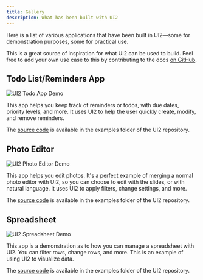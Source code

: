 ```yaml
---
title: Gallery
description: What has been built with UI2
---
```


Here is a list of various applications that have been built in UI2—some for demonstration purposes, some for practical use.

This is a great source of inspiration for what UI2 can be used to build. Feel free to add your own use case to this by contributing to the docs [on GitHub](https://github.com/evanzhoudev/ui2).

## Todo List/Reminders App

![UI2 Todo App Demo](/ui2-todo-demo.gif)

This app helps you keep track of reminders or todos, with due dates, priority levels, and more. It uses UI2 to help the user quickly create, modify, and remove reminders.

The [source code](https://github.com/EvanZhouDev/ui2/tree/main/examples/todo-list) is available in the examples folder of the UI2 repository.

## Photo Editor

![UI2 Photo Editor Demo](/ui2-photo-editor-demo.gif)

This app helps you edit photos. It's a perfect example of merging a normal photo editor with UI2, so you can choose to edit with the slides, or with natural language. It uses UI2 to apply filters, change settings, and more.

The [source code](https://github.com/EvanZhouDev/ui2/tree/main/examples/photo-editor) is available in the examples folder of the UI2 repository.

## Spreadsheet

![UI2 Spreadsheet Demo](/ui2-spreadsheet-demo.gif)

This app is a demonstration as to how you can manage a spreadsheet with UI2. You can filter rows, change rows, and more. This is an example of using UI2 to visualize data.

The [source code](https://github.com/EvanZhouDev/ui2/tree/main/examples/spreadsheet) is available in the examples folder of the UI2 repository.